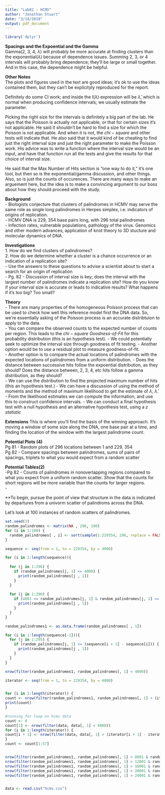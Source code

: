 ```yaml
---
title: "Lab02 - HCMV"
author: "Jonathan Stuart"
date: "3/14/2018"
output: pdf_document
---
```

```r
library('dplyr')
```


**Spacings and the Expoential and the Gamma**  
Gamma(2, 3, 4, $\lambda$) will probably be more accurate at finding clusters
than the exponential($\lambda$) because of dependence issues. Summing 2, 3, or 4
intervals will probably bring dependence; they'll be large or small together. And 
in this case, the dependence might be helpful. 

**Other Notes**  
The plots and figures used in the text are good ideas; it's ok to use the ideas
contained them, but they can't be explicityly reproduced for the report.

Definitely do some CI work; and inside the $I(\lambda)$ expression will be 
${\hat\lambda}$, which is normal when producing confidence intervals; we usually
estimate the parameter.

Picking the right size for the intervals is definitely a big part of the lab. He 
says that the Poisson is actually not applicable, or that for certain sizes it's
not applicable. He said it shouldn't be hard to find a size for which the Poisson
is not applicable. And when it is not, the $chi-square$ and other tests will 
indicate that. He also said that it would kind of be cheating to find just the 
right interval size and just the right parameter to make the Poisson work. His
advice was to write a function where the interval size would be an input, and have
that function run all the tests and give the results for that choice of interval 
size.  

He said that the Max Number of Hits section is "one way to do it," it's one tool,
but then so is the exponential/gamma discussion, and other things. Also, so is 
just the counts of occurences. There are many ways to make an arguement here, but
the idea is to make a convincing argument to our boss about how they should proceed
with the study. 

**Background**  
- Biologists conjecture that clusters of palindromes in HCMV may serve the same 
role as single long palindromes in Herpes simplex, i.e. indicators of origins
of replication.  
- HCMV DNA is 229, 354 base pairs long, with 296 total palindromes  
- Infection rates, vulnerable populations, pathology of the virus. Genomics and
other modern advances, application of knot theory to 3D stucture and molecular
dynamics of DNA.  

**Investigations**  
1. How do we find clusters of palindromes?  
2. How do we determine whether a cluster is a chance occurrence or an 
indication of a replication site?  
- Use the answers to these questions to advise a scientist about to start a 
search for an origin of replication  
- Pg. 82 - Discussion of interval size is key; does the interval with the largest
number of palindromes indicate a replication site? How do you know if your 
interval size is accurate or leads to indicative results? What happens if it's
too big? Too small?  

**Theory**  
- There are many properties of the homogeneous Poisson process that can be used
to check how well this reference model first the DNA data. So, we're essentially
asking of the Poisson process is an accurate distribtuion to apply to the data.  
- You can compare the observed counts to the expected number of counts per 
region. This leads to the $chi-square$ *Goodness-of-Fit* for this probability 
distribution (this is an hypothesis test). 
     - We could potentially seek to optimize the interval size through goodness 
     of fit testing. 
     - Another option would be to use a residual plot to measure goodness-of-fit.  
     - Another option is to compare the actual locations of palindromes with the
     expected locations of palindromes from a uniform distribution.
- Does the distance between successive hits follow the expoential distribution, 
as they should? Does the distance between, 2, 3, 4, etc hits follow a gamma
distribution, as they should?  
- We can use the distribution to find the projected maximum number of hits (this 
an hypothesis test.)
- We can have a discussion of using the method of moments and the method of 
maximum likelihood to get the estimate of $\lambda$, $\hat\lambda$.
- From the likelihood estimates we can compute the information, and use this to 
construct confidence intervals.
- We can conduct a final hypothesis test with a null hypothesis and an 
alternative hypothesis test, using a *z statistic*




**Extensions**
This is where you'll find the basis of the winning approach. It's moving a 
window of some size along the DNA, one base pair at a time, and finding the 
location of the window with the largest palindrome count. 

**Potential Plots (4)**  
Pg 81 - Random plots of 296 locations between 1 and 229, 354  
Pg 82 - Compare spacings between palindromes, sums of pairs of spacings, triplets
to what you would expect from a random scatter  

**Potential Tables(2)**  
-Pg 82 - Counts of palindromes in nonoverlapping regions compared to what you 
expect from a uniform random scatter. *Show* that the counts for short regions
will be more variable than the counts for larger regions.  
-


**To begin, pursue the point of view that structure in the data is indicated by 
departures from a univorm scatter of palindroms across the DNA.



Let's look at 100 instances of random scatters of palindromes.
```r
set.seed(3)
random_palindromes <- matrix(NA , 296, 100)
for (i in 1:100) {
  random_palindromes[ , i] <- sort(sample(1:229354, 296, replace = FALSE))
}

```

```r

sequence <- seq(from = 1, to = 229354, by = 4000)

for (i in 1:length(sequence)){
  
  for (j in 1:296) {
    if (random_palindromes[j, 1] <= 4000) {
      print(random_palindromes[j , 1])
    }
  }
  
  for (j in 1:296) {
    if (4001 <= random_palindromes[j, 1] & random_palindromes[j, 1] <= 8000 ) {
      print(random_palindromes[j , 1])
    }
  }
}
```
```r
random_palindromes1 <- as.data.frame(random_palindromes[ , 1])
```


```r
for (i in 1:length(sequence[-1])){  
  for (j in 1:295) {
    if (random_palindromes[j, 1] <= (sequence[i + 1] - sequence[i])) {
      print(random_palindromes[j , 1])
    }
  }
}
```

```r
nrow(filter(random_palindromes1, random_palindromes[, 1] < 4000))

iterator <- seq(from = 1, to = 229354, by = 4000)


for (i in 1:length(iterator)) {
count <- nrow(filter(random_palindromes1, random_palindromes[, 1] > (iterator[i + 1] - iterator[1]) & random_palindromes[, 1] < iterator[i + 2] - iterator[1]))
print(count)
}

#running for loop on hcmv data
count <- 0
count[1] <- nrow(filter(data, data[, 1] < 4000))
for (i in 1:length(iterator)) {
count[i + 1] <- nrow(filter(data, data[, 1] > (iterator[i + 1] - iterator[1]) & data[, 1] < iterator[i + 2] - iterator[1]))
}
count <- count[1:57]


nrow(filter(random_palindromes1, random_palindromes[, 1] > 8001 & random_palindromes[, 1] < 12000))
nrow(filter(random_palindromes1, random_palindromes[, 1] > 12001 & random_palindromes[, 1] < 16000))
nrow(filter(random_palindromes1, random_palindromes[, 1] > 16001 & random_palindromes[, 1] < 20000))
nrow(filter(random_palindromes1, random_palindromes[, 1] > 20001 & random_palindromes[, 1] < 24000))
nrow(filter(random_palindromes1, random_palindromes[, 1] > 24001 & random_palindromes[, 1] < 28000))



```

```r
data <- read.csv("hcmv.csv")
```

